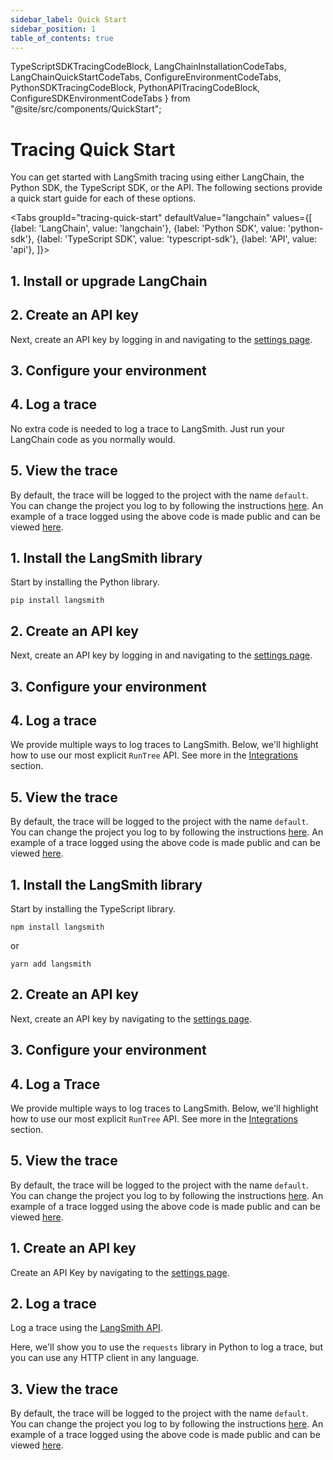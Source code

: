 ```yaml
---
sidebar_label: Quick Start
sidebar_position: 1
table_of_contents: true
---
```


TypeScriptSDKTracingCodeBlock,
LangChainInstallationCodeTabs,
LangChainQuickStartCodeTabs,
ConfigureEnvironmentCodeTabs,
PythonSDKTracingCodeBlock,
PythonAPITracingCodeBlock,
ConfigureSDKEnvironmentCodeTabs
} from "@site/src/components/QuickStart";

# Tracing Quick Start

You can get started with LangSmith tracing using either LangChain, the Python SDK, the TypeScript SDK, or the API. The following sections provide a quick start guide for each of these options.

<Tabs
    groupId="tracing-quick-start"
    defaultValue="langchain"
    values={[
        {label: 'LangChain', value: 'langchain'},
        {label: 'Python SDK', value: 'python-sdk'},
        {label: 'TypeScript SDK', value: 'typescript-sdk'},
        {label: 'API', value: 'api'},
    ]}>
    <TabItem value="langchain">
    <h2>1. Install or upgrade LangChain</h2>
    <LangChainInstallationCodeTabs />
    <h2>2. Create an API key</h2>
    <p>Next, create an API key by logging in and navigating to the <a href="https://smith.langchain.com/settings">settings page</a>.</p>
    <h2>3. Configure your environment</h2>
    <ConfigureEnvironmentCodeTabs />
    <h2>4. Log a trace</h2>
    <p>No extra code is needed to log a trace to LangSmith. Just run your LangChain code as you normally would.</p>
    <LangChainQuickStartCodeTabs />
    <h2>5. View the trace</h2>
    <p>By default, the trace will be logged to the project with the name <code>default</code>. You can change the project you log to by following the instructions <a href="/tracing/faq/customizing_trace_attributes#logging-to-a-specific-project">here</a>.
    An example of a trace logged using the above code is made public and can be viewed <a href="https://smith.langchain.com/public/e6a46eb2-d785-4804-a1e3-23f167a04300/r">here</a>.
    </p>
    </TabItem>
    <TabItem value="python-sdk">
    <h2>1. Install the LangSmith library</h2>
    <p>Start by installing the Python library.</p>
    <pre><code>pip install langsmith</code></pre>
    <h2>2. Create an API key</h2>
    <p>Next, create an API key by logging in and navigating to the <a href="https://smith.langchain.com/settings">settings page</a>.</p>
    <h2>3. Configure your environment</h2>
    <ConfigureSDKEnvironmentCodeTabs />
    <h2>4. Log a trace</h2>
    <p>We provide multiple ways to log traces to LangSmith. Below, we'll highlight how to use our most explicit <code>RunTree</code> API. See more in the <a href="./integrations">Integrations</a> section.</p>
    <PythonSDKTracingCodeBlock />
    <h2>5. View the trace</h2>
    <p>By default, the trace will be logged to the project with the name <code>default</code>. You can change the project you log to by following the instructions <a href="/tracing/faq/customizing_trace_attributes#logging-to-a-specific-project">here</a>.
        An example of a trace logged using the above code is made public and can be viewed <a href="https://smith.langchain.com/public/279036f1-a06c-487a-bf74-d5d72af5fd9f/r">here</a>.
    </p>
</TabItem>
    <TabItem value="typescript-sdk">
    <h2>1. Install the LangSmith library</h2>
    <p>Start by installing the TypeScript library.</p>
    <pre><code>npm install langsmith</code></pre>
    or
    <pre><code>yarn add langsmith</code></pre>
    <h2>2. Create an API key</h2>
    <p>Next, create an API key by navigating to the <a href="https://smith.langchain.com/settings">settings page</a>.</p>
    <h2>3. Configure your environment</h2>
    <ConfigureSDKEnvironmentCodeTabs />
    <h2>4. Log a Trace</h2>
    <p>We provide multiple ways to log traces to LangSmith. Below, we'll highlight how to use our most explicit <code>RunTree</code> API. See more in the <a href="./integrations">Integrations</a> section.</p>
    <TypeScriptSDKTracingCodeBlock />
    <h2>5. View the trace</h2>
    <p>By default, the trace will be logged to the project with the name <code>default</code>. You can change the project you log to by following the instructions <a href="/tracing/faq/customizing_trace_attributes#logging-to-a-specific-project">here</a>.
        An example of a trace logged using the above code is made public and can be viewed <a href="https://smith.langchain.com/public/90baed21-d367-442b-9448-5066a3fe71ab/r">here</a>.
    </p>
</TabItem>
    <TabItem value="api">
    <h2>1. Create an API key</h2>
    <p>Create an API Key by navigating to the <a href="https://smith.langchain.com/settings">settings page</a>.</p>
    <h2>2. Log a trace</h2>
    <p>Log a trace using the <a href="https://api.smith.langchain.com/redoc">LangSmith API</a>.</p>
    <p>Here, we'll show you to use the <code>requests</code> library in Python to log a trace, but you can use any HTTP client in any language.</p>
    <PythonAPITracingCodeBlock />
    <h2>3. View the trace</h2>
    <p>By default, the trace will be logged to the project with the name <code>default</code>. You can change the project you log to by following the instructions <a href="/tracing/faq/customizing_trace_attributes#logging-to-a-specific-project">here</a>.
        An example of a trace logged using the above code is made public and can be viewed <a href="https://smith.langchain.com/public/c0fcc401-f163-4546-aad8-1641e9fd6e91/r">here</a>.
    </p>
</TabItem>
</Tabs>